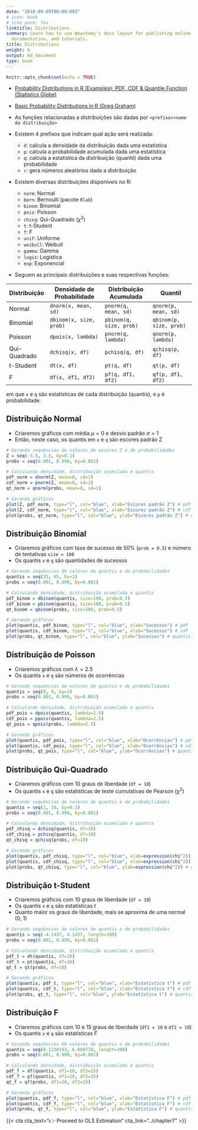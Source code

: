 ```yaml
---
date: "2018-09-09T00:00:00Z"
# icon: book
# icon_pack: fas
linktitle: Distributions
summary: Learn how to use Wowchemy's docs layout for publishing online courses, software
  documentation, and tutorials.
title: Distributions
weight: 6
output: md_document
type: book
---
```


```r
knitr::opts_chunk$set(echo = TRUE)
```

- [Probability Distributions in R (Examples): PDF, CDF & Quantile Function (Statistics Globe)](https://statisticsglobe.com/probability-distributions-in-r)
- [Basic Probability Distributions in R (Greg Graham)](https://rstudio-pubs-static.s3.amazonaws.com/100906_8e3a32dd11c14b839468db756cee7400.html)

- As funções relacionadas a distribuições são dadas por `<prefixo><nome da distribuição>`
- Existem 4 prefixos que indicam qual ação será realizada:
    - `d`: calcula a densidade da distribuição dada uma estatística
    - `p`: calcula a probabilidade acumulada dada uma estatística
    - `q`: calcula a estatística da distribuição (quantil) dada uma probabilidade 
    - `r`: gera números aleatórios dada a distribuição
- Existem diversas distribuições disponíveis no R:
    - `norm`: Normal
    - `bern`: Bernoulli (pacote `Rlab`)
    - `binom`: Binomial
    - `pois`: Poisson
    - `chisq`: Qui-Quadrado ($\chi^2$)
    - `t`: t-Student
    - `f`: F
    - `unif`: Uniforme
    - `weibull`: Weibull
    - `gamma`: Gamma
    - `logis`: Logística
    - `exp`: Exponencial
- Seguem as principais distribuições e suas respectivas funções:

| **Distribuição**   | **Densidade de Probabilidade** | **Distribuição Acumulada** | **Quantil**             |
|--------------------|--------------------------------|----------------------------|-------------------------|
| Normal             | `dnorm(x, mean, sd)`           | `pnorm(q, mean, sd)`       | `qnorm(p, mean, sd)`    |
| Binomial           | `dbinom(x, size, prob)`        | `pbinom(q, size, prob)`    | `qbinom(p, size, prob)` |
| Poisson            | `dpois(x, lambda)`             | `pnorm(q, lambda)`         | `qnorm(p, lambda)`      |
| Qui-Quadrado       | `dchisq(x, df)`                | `pchisq(q, df)`            | `qchisq(p, df)`         |
| t-Student          | `dt(x, df)`                    | `pt(q, df)`                | `qt(p, df)`             |
| F                  | `df(x, df1, df2)`              | `pf(q, df1, df2)`          | `qf(p, df1, df2)`       |

em que `x` e `q` são estatísticas de cada distribuição (quantis), e `p` é probabilidade.


## Distribuição Normal
- Criaremos gráficos com média $\mu = 0$ e desvio padrão $\sigma=1$
- Então, neste caso, os quantis em `x` e `q` são escores padrão Z
```r
# Gerando sequências de valores de escores Z e de probabilidades
Z = seq(-3.5, 3.5, by=0.1)
probs = seq(0.001, 0.999, by=0.001)

# Calculando densidade, distribuição acumulada e quantis
pdf_norm = dnorm(Z, mean=0, sd=1)
cdf_norm = pnorm(Z, mean=0, sd=1)
qt_norm = qnorm(probs, mean=0, sd=1)

# Gerando gráficos
plot(Z, pdf_norm, type="l", col="blue", xlab="Escores padrão Z") # pdf
plot(Z, cdf_norm, type="l", col="blue", xlab="Escores padrão Z") # cdf
plot(probs, qt_norm, type="l", col="blue", ylab="Escores padrão Z") # quantis
```

## Distribuição Binomial
- Criaremos gráficos com taxa de sucesso de 50\% (`prob = 0.5`) e número de tentativas `size = 100`
- Os quantis `x` e `q` são quantidades de sucessos
```r
# Gerando sequências de valores de quantis e de probabilidades
quantis = seq(35, 65, by=1)
probs = seq(0.001, 0.999, by=0.001)

# Calculando densidade, distribuição acumulada e quantis
pdf_binom = dbinom(quantis, size=100, prob=0.5)
cdf_binom = pbinom(quantis, size=100, prob=0.5)
qt_binom = qbinom(probs, size=100, prob=0.5)

# Gerando gráficos
plot(quantis, pdf_binom, type="l", col="blue", xlab="Sucessos") # pdf
plot(quantis, cdf_binom, type="l", col="blue", xlab="Sucessos") # cdf
plot(probs, qt_binom, type="l", col="blue", ylab="Sucessos") # quantis
```

## Distribuição de Poisson
- Criaremos gráficos com $\lambda = 2.5$ 
- Os quantis `x` e `q` são números de ocorrências
```r
# Gerando sequências de valores de quantis e de probabilidades
quantis = seq(0, 9, by=1)
probs = seq(0.001, 0.999, by=0.001)

# Calculando densidade, distribuição acumulada e quantis
pdf_pois = dpois(quantis, lambda=2.5)
cdf_pois = ppois(quantis, lambda=2.5)
qt_pois = qpois(probs, lambda=2.5)

# Gerando gráficos
plot(quantis, pdf_pois, type="l", col="blue", xlab="Ocorrências") # pdf
plot(quantis, cdf_pois, type="l", col="blue", xlab="Ocorrências") # cdf
plot(probs, qt_pois, type="l", col="blue", ylab="Ocorrências") # quantis
```


## Distribuição Qui-Quadrado
- Criaremos gráficos com 10 graus de liberdade (`df = 10`)
- Os quantis `x` e `q` são estatísticas de teste cumulativas de Pearson ($\chi^2$)
```r
# Gerando sequências de valores de quantis e de probabilidades
quantis = seq(1, 30, by=0.1)
probs = seq(0.001, 0.999, by=0.001)

# Calculando densidade, distribuição acumulada e quantis
pdf_chisq = dchisq(quantis, df=10)
cdf_chisq = pchisq(quantis, df=10)
qt_chisq = qchisq(probs, df=10)

# Gerando gráficos
plot(quantis, pdf_chisq, type="l", col="blue", xlab=expression(chi^2)) # pdf
plot(quantis, cdf_chisq, type="l", col="blue", xlab=expression(chi^2)) # cdf
plot(probs, qt_chisq, type="l", col="blue", ylab=expression(chi^2)) # quantis
```


## Distribuição t-Student
- Criaremos gráficos com 10 graus de liberdade (`df = 10`)
- Os quantis `x` e `q` são estatísticas _t_
- Quanto maior os graus de liberdade, mais se aproxima de uma normal (0, 1)

```r
# Gerando sequências de valores de quantis e de probabilidades
quantis = seq(-4.1437, 4.1437, length=100)
probs = seq(0.001, 0.999, by=0.001)

# Calculando densidade, distribuição acumulada e quantis
pdf_t = dt(quantis, df=10)
cdf_t = pt(quantis, df=10)
qt_t = qt(probs, df=10)

# Gerando gráficos
plot(quantis, pdf_t, type="l", col="blue", xlab="Estatística t") # pdf
plot(quantis, cdf_t, type="l", col="blue", xlab="Estatística t") # cdf
plot(probs, qt_t, type="l", col="blue", ylab="Estatística t") # quantis
```



## Distribuição F
- Criaremos gráficos com 10 e 15 graus de liberdade (`df1 = 10` e `df2 = 10`)
- Os quantis `x` e `q` são estatísticas _F_
```r
# Gerando sequências de valores de quantis e de probabilidades
quantis = seq(0.1230193, 6.080778, length=100)
probs = seq(0.001, 0.999, by=0.001)

# Calculando densidade, distribuição acumulada e quantis
pdf_f = df(quantis, df1=10, df2=15)
cdf_f = pf(quantis, df1=10, df2=15)
qt_f = qf(probs, df1=10, df2=15)

# Gerando gráficos
plot(quantis, pdf_f, type="l", col="blue", xlab="Estatística F") # pdf
plot(quantis, cdf_f, type="l", col="blue", xlab="Estatística F") # cdf
plot(probs, qt_f, type="l", col="blue", ylab="Estatística F") # quantis
```



{{< cta cta_text="👉 Proceed to OLS Estimation" cta_link="../chapter7" >}}